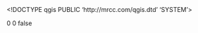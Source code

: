 <!DOCTYPE qgis PUBLIC 'http://mrcc.com/qgis.dtd' 'SYSTEM'>
<qgis version="3.24.2-Tisler">
  <identifier></identifier>
  <parentidentifier></parentidentifier>
  <language></language>
  <type></type>
  <title></title>
  <abstract></abstract>
  <contact>
    <name></name>
    <organization></organization>
    <position></position>
    <voice></voice>
    <fax></fax>
    <email></email>
    <role></role>
  </contact>
  <links/>
  <fees></fees>
  <encoding></encoding>
  <crs>
    <spatialrefsys nativeFormat="Wkt">
      <wkt></wkt>
      <proj4></proj4>
      <srsid>0</srsid>
      <srid>0</srid>
      <authid></authid>
      <description></description>
      <projectionacronym></projectionacronym>
      <ellipsoidacronym></ellipsoidacronym>
      <geographicflag>false</geographicflag>
    </spatialrefsys>
  </crs>
  <extent>
    <spatial maxz="0" minx="0" minz="0" crs="" maxx="0" maxy="0" dimensions="2" miny="0"/>
    <temporal>
      <period>
        <start></start>
        <end></end>
      </period>
    </temporal>
  </extent>
</qgis>
